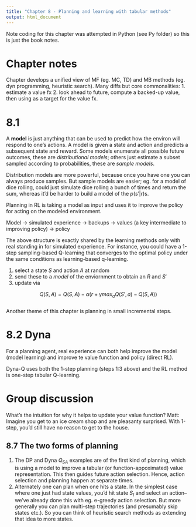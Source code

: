 ```yaml
---
title: "Chapter 8 - Planning and learning with tabular methods"
output: html_document
---
```


Note coding for this chapter was attempted in Python (see Py folder) so this is just the book notes.  

# Chapter notes  

Chapter develops a unified view of MF (eg. MC, TD) and MB methods (eg. dyn programming, heuristic search). Many diffs but core commonalities: 1. estimate a value fx 2. look ahead to future, compute a backed-up value, then using as a target for the value fx.  

# 8.1  
A **model** is just anything that can be used to predict how the environ will respond to one's actions. A model is given a state and action and predicts a subsequent state and reward. Some models enumerate all possible future outcomes, these are *distributional models*; others just estimate a subset sampled according to probabilities, these are *sample models*.  

Distribution models are more powerful, because once you have one you can always produce samples. But sample models are easier; eg. for a model of dice rolling, could just simulate dice rolling a bunch of times and return the sum, whereas it'd be harder to build a model of the $p(s'|r)$s.  

Planning in RL is taking a model as input and uses it to improve the policy for acting on the modeled environment.  

Model -> simulated experience -> backups -> values (a key intermediate to improving policy) -> policy  

The above structure is exactly shared by the learning methods only with real standing in for simulated experience. For instance, you could have a 1-step sampling-based Q-learning that converges to the optimal policy under the same conditions as learning-based q-learning. 
 
 1. select a state $S$ and action $A$ at random  
 2. send these to a *model* of the enviornment to obtain an $R$ and $S'$  
 3. update via  
 
 $$Q(S,A) = Q(S,A) - \alpha (r + \gamma  max_a Q(S',a)-Q(S,A))$$  
Another theme of this chapter is planning in small incremental steps. 

# 8.2 Dyna  

For a planning agent, real experience can both help improve the model (model learning) and improve te value function and policy (direct RL). 
 
Dyna-Q uses both the 1-step planning (steps 1:3 above) and the RL method is one-step tabular Q-learning.   

# Group discussion  
What's the intuition for why it helps to update your value function?
Matt: Imagine you get to an ice cream shop and are pleasanty surprised. With 1-step, you'd still have no reason to get to the house. 

## 8.7 The two forms of planning  
1. The DP and Dyna $Q_{SA}$ examples are of the first kind of planning, which is using a model to improve a tabular (or function-appoximated) value representation. This then guides future action selection. Hence, action selection and planning happen at separate times.  
2. Alternately one can plan when one hits a state. In the simplest case where one just had state values, you'd hit state $S_{t}$ and select an action--we've already done this with eg. e-greedy action selection. But more generally you can plan multi-step trajectories (and presumably skip states etc.). So you can think of heuristic search methods as extending that idea to more states.  
















